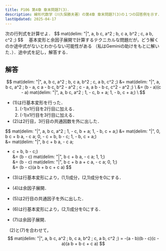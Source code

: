 ```yaml
---
title: P106 第4章 章末問題7(3)．
description: 線形代数学（川久保勝夫著）の第4章 章末問題7(3)の１つの回答例を示す．巻末の解答に途中計算がなく，不親切なので記しておく．
lastUpdated: 2025-04-17
---
```



<Card title="問題7(3)">
  次の行列式を計算せよ．
$$
mat(delim: "|", a, b c, a^2 ;
b, c a, b^2 ;
c, a b, c^2 ;)
$$
</Card>
　基本変形と余因子展開で計算するテクニカルな問題だが，どう解くのか途中式がないとわからない可能性がある
（私はGeminiの助けをもとに解いた．）．途中式を記し，解答する．

## 解答
$$
mat(delim: "|", a, b c, a^2 ;
b, c a, b^2 ;
c, a b, c^2 ;)
&=
mat(delim: "|", a, b c, a^2 ;
b - a, c a - b c, b^2 - a^2 ;
c - a, a b - b c, c^2 - a^2 ;) \
&=
(b - a)(c - a)
mat(delim: "|", a, b c, a^2 ;
1, - c, b + a;
1, - b, c + a;) \
$$
- (1)は行基本変形を行った．
  1. (-1)x1行目を2行目に加える．
  1. (-1)x1行目を3行目に加える．
- (2)は2行目，3行目の共通因数を外に出した．

$$
mat(delim: "|", a, b c, a^2 ;
1, - c, b + a;
1, - b, c + a;)
&=
mat(delim: "|", 0, b c + b a, - c a;
0, - c + b, b - c;
1, - b, c + a;) \
&=
mat(delim: "|", b c + b a, - c a;
- c + b, b - c;) \
&=
(b - c)
mat(delim: "|", b c + b a, - c a;
1, 1;) \
&=
(b - c)
mat(delim: "|", b c + b a + c a, - c a;
0, 1;) \
&=
(b - c)(a b + b c + c a)
$$

- (3)は行基本変形により，(1,1)成分，(2,1)成分を0にする．
- (4)は余因子展開．
- (5)は2行目の共通因子を外に出した．
- (6)は行基本変形により，(2,1)成分を0にする．
- (7)は余因子展開．

　(2)と(7)を合わせて，
$$
mat(delim: "|", a, b c, a^2 ;
b, c a, b^2 ;
c, a b, c^2 ;)
= -(a - b)(b - c)(c - a)(a b + b c + c a)
$$